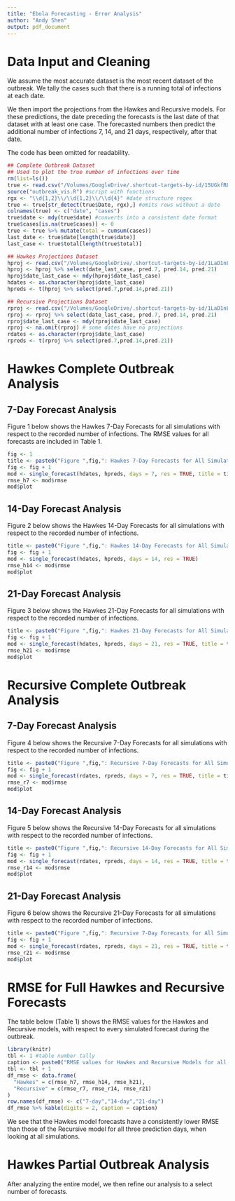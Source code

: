 ```yaml
---
title: "Ebola Forecasting - Error Analysis"
author: "Andy Shen"
output: pdf_document
---
```


# Data Input and Cleaning


We assume the most accurate dataset is the most recent dataset of the outbreak. We tally the cases such that there is a running total of infections at each date.

We then import the projections from the Hawkes and Recursive models. For these predictions, the date preceding the forecasts is the last date of that dataset with at least one case. The forecasted numbers then predict the additional number of infections 7, 14, and 21 days, respectively, after that date.  

The code has been omitted for readability.


```r
## Complete Outbreak Dataset 
## Used to plot the true number of infections over time
rm(list=ls())
true <- read.csv("/Volumes/GoogleDrive/.shortcut-targets-by-id/15UGkfREtfqH3LdfHmCsSpFJ5SrTnSeyt/ebola/2020-05-04_ebola/2020-05-04_data.csv")
source("outbreak_vis.R") #script with functions
rgx <- "\\d{1,2}\\/\\d{1,2}\\/\\d{4}" #date structure regex
true <- true[str_detect(true$Date, rgx),] #omits rows without a date
colnames(true) <- c("date", "cases")
true$date <- mdy(true$date) #converts into a consistent date format
true$cases[is.na(true$cases)] <- 0
true <- true %>% mutate(total = cumsum(cases))
last_date <- true$date[length(true$date)]
last_case <- true$total[length(true$total)]
```



```r
## Hawkes Projections Dataset
hproj <- read.csv("/Volumes/GoogleDrive/.shortcut-targets-by-id/1LaD1nL_OAOposW2fr2XDcs6BLHVBC-jA/2019 Ebola/Post-Outbreak Analysis/hawkes_post_proj.csv") #forecasted values
hproj <- hproj %>% select(date_last_case, pred.7, pred.14, pred.21)
hproj$date_last_case <- mdy(hproj$date_last_case)
hdates <- as.character(hproj$date_last_case)
hpreds <- t(hproj %>% select(pred.7,pred.14,pred.21))
```



```r
## Recursive Projections Dataset
rproj <- read.csv("/Volumes/GoogleDrive/.shortcut-targets-by-id/1LaD1nL_OAOposW2fr2XDcs6BLHVBC-jA/2019 Ebola/Post-Outbreak Analysis/recursive_post_proj.csv") #forecasted values
rproj <- rproj %>% select(date_last_case, pred.7, pred.14, pred.21)
rproj$date_last_case <- mdy(rproj$date_last_case)
rproj <- na.omit(rproj) # some dates have no projections
rdates <- as.character(rproj$date_last_case)
rpreds <- t(rproj %>% select(pred.7,pred.14,pred.21))
```

# Hawkes Complete Outbreak Analysis

## 7-Day Forecast Analysis

Figure 1 below shows the Hawkes 7-Day Forecasts for all simulations with respect to the recorded number of infections. The RMSE values for all forecasts are included in Table 1.\newline

```r
fig <- 1
title <- paste0("Figure ",fig,": Hawkes 7-Day Forecasts for All Simulations")
fig <- fig + 1
mod <- single_forecast(hdates, hpreds, days = 7, res = TRUE, title = title)
rmse_h7 <- mod$rmse
mod$plot
```

\pagebreak

## 14-Day Forecast Analysis

Figure 2 below shows the Hawkes 14-Day Forecasts for all simulations with respect to the recorded number of infections.\newline

```r
title <- paste0("Figure ",fig,": Hawkes 14-Day Forecasts for All Simulations")
fig <- fig + 1
mod <- single_forecast(hdates, hpreds, days = 14, res = TRUE)
rmse_h14 <- mod$rmse
mod$plot
```

\pagebreak

## 21-Day Forecast Analysis

Figure 3 below shows the Hawkes 21-Day Forecasts for all simulations with respect to the recorded number of infections.\newline

```r
title <- paste0("Figure ",fig,": Hawkes 21-Day Forecasts for All Simulations")
fig <- fig + 1
mod <- single_forecast(hdates, hpreds, days = 21, res = TRUE, title = title)
rmse_h21 <- mod$rmse
mod$plot
```

\pagebreak

# Recursive Complete Outbreak Analysis

## 7-Day Forecast Analysis

Figure 4 below shows the Recursive 7-Day Forecasts for all simulations with respect to the recorded number of infections.\newline

```r
title <- paste0("Figure ",fig,": Recursive 7-Day Forecasts for All Simulations")
fig <- fig + 1
mod <- single_forecast(rdates, rpreds, days = 7, res = TRUE, title = title)
rmse_r7 <- mod$rmse
mod$plot
```

\pagebreak

## 14-Day Forecast Analysis

Figure 5 below shows the Recursive 14-Day Forecasts for all simulations with respect to the recorded number of infections.\newline

```r
title <- paste0("Figure ",fig,": Recursive 14-Day Forecasts for All Simulations")
fig <- fig + 1
mod <- single_forecast(rdates, rpreds, days = 14, res = TRUE, title = title)
rmse_r14 <- mod$rmse
mod$plot
```

\pagebreak

## 21-Day Forecast Analysis

Figure 6 below shows the Recursive 21-Day Forecasts for all simulations with respect to the recorded number of infections.\newline

```r
title <- paste0("Figure ",fig,": Recursive 7-Day Forecasts for All Simulations")
fig <- fig + 1
mod <- single_forecast(rdates, rpreds, days = 21, res = TRUE, title = title)
rmse_r21 <- mod$rmse
mod$plot
```

\pagebreak

# RMSE for Full Hawkes and Recursive Forecasts

The table below (Table 1) shows the RMSE values for the Hawkes and Recursive models, with respect to every simulated forecast during the outbreak.

```r
library(knitr)
tbl <- 1 #table number tally
caption <- paste0("RMSE values for Hawkes and Recursive Models for all simulations.")
tbl <- tbl + 1
df_rmse <- data.frame(
  "Hawkes" = c(rmse_h7, rmse_h14, rmse_h21),
  "Recursive" = c(rmse_r7, rmse_r14, rmse_r21)
)
row.names(df_rmse) <- c("7-day","14-day","21-day")
df_rmse %>% kable(digits = 2, caption = caption)
```


We see that the Hawkes model forecasts have a consistently lower RMSE than those of the Recursive model for all three prediction days, when looking at all simulations.

\pagebreak

# Hawkes Partial Outbreak Analysis

After analyzing the entire model, we then refine our analysis to a select number of forecasts.


